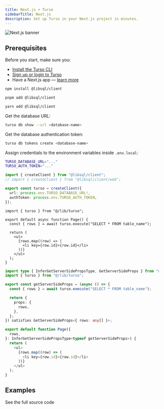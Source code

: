 ```yaml
---
title: Next.js + Turso
sidebarTitle: Next.js
description: Set up Turso in your Next.js project in minutes.
---
```


![Next.js banner](/images/guides/nextjs-banner.png)

## Prerequisites

Before you start, make sure you:

- [Install the Turso CLI](/cli/installation)
- [Sign up or login to Turso](/cli/authentication#signup)
- Have a Next.js app &mdash; [learn more](https://nextjs.org/docs/getting-started/installation)

<Steps>

<Step title="Install the libSQL SDK">

<CodeGroup>

```bash npm
npm install @libsql/client
```

```bash pnpm
pnpm add @libsql/client
```

```bash yarn
yarn add @libsql/client
```

</CodeGroup>

</Step>

<Step title="Configure database credentials">

Get the database URL:

```bash
turso db show --url <database-name>
```

Get the database authentication token:

```bash
turso db tokens create <database-name>
```

Assign credentials to the environment variables inside `.env.local`:

```bash
TURSO_DATABASE_URL="..."
TURSO_AUTH_TOKEN="..."
```

</Step>

<Step title="Configure LibSQL client">

```ts lib/turso.ts
import { createClient } from "@libsql/client";
// import { createClient } from "@libsql/client/web";

export const turso = createClient({
  url: process.env.TURSO_DATABASE_URL!,
  authToken: process.env.TURSO_AUTH_TOKEN,
});
```

</Step>

<Step title="Execute SQL">

<CodeGroup>

```tsx App Router
import { turso } from "@/lib/turso";

export default async function Page() {
  const { rows } = await turso.execute("SELECT * FROM table_name");

  return (
    <ul>
      {rows.map((row) => (
        <li key={row.id}>{row.id}</li>
      ))}
    </ul>
  );
}
```

```ts Pages Directory
import type { InferGetServerSidePropsType, GetServerSideProps } from "next";
import { turso } from "@/lib/turso";

export const getServerSideProps = (async () => {
  const { rows } = await turso.execute("SELECT * FROM table_name");

  return {
    props: {
      rows,
    },
  };
}) satisfies GetServerSideProps<{ rows: any[] }>;

export default function Page({
  rows,
}: InferGetServerSidePropsType<typeof getServerSideProps>) {
  return (
    <ul>
      {rows.map((row) => (
        <li key={row.id}>{row.id}</li>
      ))}
    </ul>
  );
}
```

</CodeGroup>

</Step>

</Steps>

## Examples

<CardGroup cols={2}>
  <Card
    title="Full Stack App"
    icon="github"
    href="https://github.com/turso-extended/app-turso-nextjs-starter"
  >
    See the full source code
  </Card>
</CardGroup>

